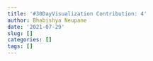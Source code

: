 ```yaml
---
title: '#30DayVisualization Contribution: 4'
author: Bhabishya Neupane
date: '2021-07-29'
slug: []
categories: []
tags: []
---
```

